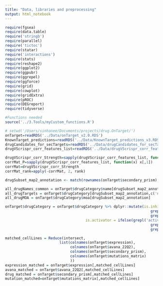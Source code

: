 ```yaml
---
title: "Data, libraries and preprocessing"
output: html_notebook
---
```


<!-- Atomic inputs needed to run a code -->
<!-- Libraries -->
```r
require(fgsea)
require(data.table)
require('stringb')
require(parallel)
require('tictoc')
require(statar)
require('interactions')
require(stats)
require(reshape2)
require(ggplot2)
require(ggpubr)
require(ggrepel)
require(ggforce)
require(grid)
require(cowplot)
require(gridExtra)
require(pROC)
require(DEGreport)
require(tidyverse)

#Functions needed
source('../3.Tools/myCustom_functions.R')
```
<!-- OnTarget Data and the preprocessing-->
```r
# setwd('/Users/sinhanee/Documents/projects/drug.OnTarget/')
onTarget=readRDS('../Data/onTarget_v2.0.RDS')
KnownTarget_predictions=readRDS('../Data/KnownTarget_predictions_v3.RDS') ## required dataset latest version
drugCandidates_for_secTargets=readRDS('../Data/drugCandidates_for_secTargets.RDS')
drugVScrispr_corr_features_list=readRDS('../Data/drugVScrispr_corr_features_list.RDS')
```

<!-- Get the correlation strength, P value and the rank of the correlation matrix-->
```r
drugVScrispr_corr_Strength=sapply(drugVScrispr_corr_features_list, function(x) x[,2])
corrMat_P=sapply(drugVScrispr_corr_features_list, function(x) x[,1])
corrMat=drugVScrispr_corr_Strength
corrMat_rank=apply(-corrMat, 2, rank)
```
<!-- known target prediction-->
```r
drugSubset_map2_annotation <- match(rownames(onTarget$secondary_prism), onTarget$drugCategory$broad_id_trimmed)

all_drugNames_common = onTarget$drugCategory$name[drugSubset_map2_annotation]
all_drugTargets = onTarget$drugCategory[drugSubset_map2_annotation,c('name','target')]
all_drugMOA = onTarget$drugCategory$moa[drugSubset_map2_annotation]
```


<!-- Preprocessing of Drug Category Data set to identify drug is inhibitor or not -->
<!-- Compute if a drug is inhibitor or not -->
<!--  Note: tell the activator part to sanju is.activator ~1640 due to grep(agonist), is.activator.check ~800. -->
```r
onTarget$drugCategory = onTarget$drugCategory %>% dplyr::mutate(is.inhibitor = ifelse(grepl('inhibitor', onTarget$drugCategory$moa) |
                                                                   grepl('antagonist', onTarget$drugCategory$moa) |
                                                                   grepl('blocker', onTarget$drugCategory$moa) ,TRUE, FALSE),
                                     is.activator = ifelse(grepl('activator', onTarget$drugCategory$moa) |
                                                                   grepl('\\bagonist\\b', onTarget$drugCategory$moa) |
                                                                   grepl('stimulant', onTarget$drugCategory$moa) ,TRUE, FALSE))
```

```r
matched_cellLines = Reduce(intersect, 
                         list(colnames(onTarget$expression),
                              colnames(onTarget$avana_22Q2),
                              colnames(onTarget$secondary_prism),
                              colnames(onTarget$mutations_matrix)
                              ))
expression_matched = onTarget$expression[,matched_cellLines]
avana_matched = onTarget$avana_22Q2[,matched_cellLines]
drug_matched = onTarget$secondary_prism[,matched_cellLines]
mutation_matched=onTarget$mutations_matrix[,matched_cellLines]
```



